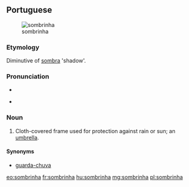 ==Portuguese==
[[File:E Phillips Fox - The green parasol, 1912.jpg|thumb|sombrinha]]

===Etymology===
Diminutive of [[sombra]] 'shadow'.

===Pronunciation===
* {{IPA|lang=pt|/sõˈbrĩɲa/}}
* {{a|PT}} {{IPA|/sõˈbriɲɐ/|lang=pt}}

===Noun===
{{pt-noun|f|s}}

# Cloth-covered frame used for protection against rain or sun; an [[umbrella]].

====Synonyms====
* [[guarda-chuva]]

[[eo:sombrinha]]
[[fr:sombrinha]]
[[hu:sombrinha]]
[[mg:sombrinha]]
[[pl:sombrinha]]
